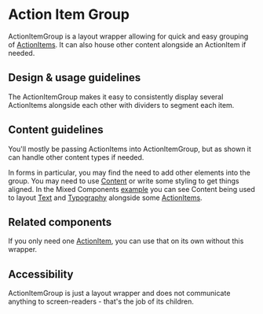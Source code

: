 
<Meta title="Components/Layouts and Structure/ActionItemGroup" />

# Action Item Group

ActionItemGroup is a layout wrapper allowing for quick and easy grouping of
[ActionItems](../?path=/docs/components-layouts-and-structure-actionitem--docs).
It can also house other content alongside an ActionItem if needed.

## Design & usage guidelines

The ActionItemGroup makes it easy to consistently display several ActionItems
alongside each other with dividers to segment each item.

## Content guidelines

You'll mostly be passing ActionItems into ActionItemGroup, but as shown it can
handle other content types if needed.

In forms in particular, you may find the need to add other elements into the
group. You may need to use
[Content](../?path=/docs/components-layouts-and-structure-content--docs) or
write some styling to get things aligned. In the Mixed Components
[example](../?path=/story/components-layouts-and-structure-actionitemgroup-mobile--mixed-components)
you can see Content being used to layout
[Text](../?path=/docs/components-text-and-typography-text--docs) and
[Typography](../?path=/docs/components-text-and-typography-typography--docs)
alongside some
[ActionItems](../?path=/docs/components-layouts-and-structure-actionitem--docs).

## Related components

If you only need one
[ActionItem](../?path=/docs/components-layouts-and-structure-actionitem--docs),
you can use that on its own without this wrapper.

## Accessibility

ActionItemGroup is just a layout wrapper and does not communicate anything to
screen-readers - that's the job of its children.
